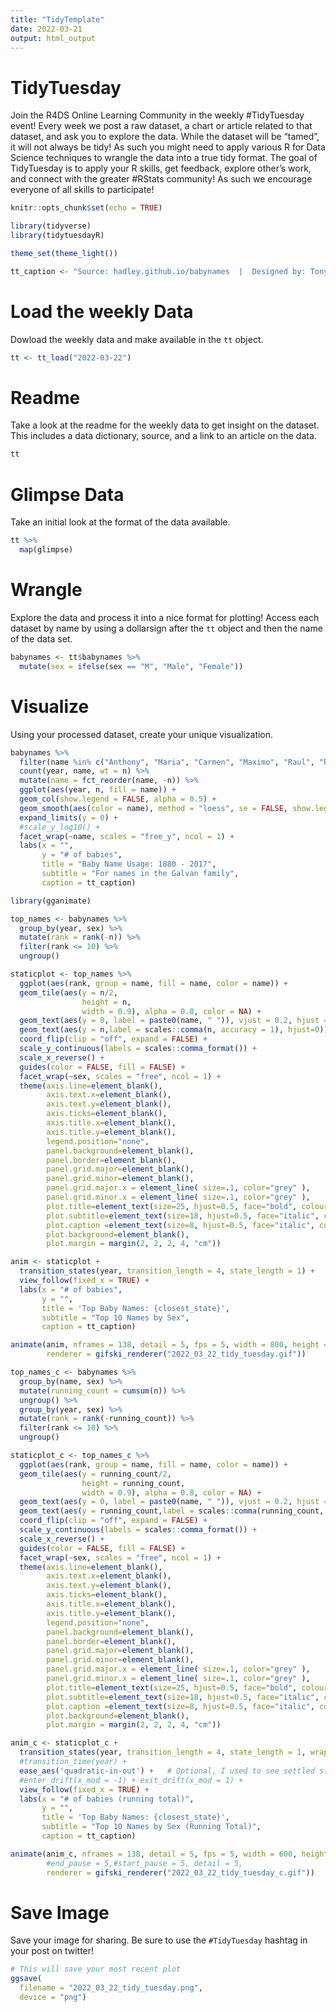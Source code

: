 ```yaml
---
title: "TidyTemplate"
date: 2022-03-21
output: html_output
---
```


# TidyTuesday

Join the R4DS Online Learning Community in the weekly #TidyTuesday event!
Every week we post a raw dataset, a chart or article related to that dataset, and ask you to explore the data.
While the dataset will be “tamed”, it will not always be tidy! As such you might need to apply various R for Data Science techniques to wrangle the data into a true tidy format.
The goal of TidyTuesday is to apply your R skills, get feedback, explore other’s work, and connect with the greater #RStats community!
As such we encourage everyone of all skills to participate!

```r

knitr::opts_chunk$set(echo = TRUE)

library(tidyverse)
library(tidytuesdayR)

theme_set(theme_light())

tt_caption <- "Source: hadley.github.io/babynames  |  Designed by: Tony Galvan (@GDataScience1)"

```

# Load the weekly Data

Dowload the weekly data and make available in the `tt` object.

```r

tt <- tt_load("2022-03-22")

```


# Readme

Take a look at the readme for the weekly data to get insight on the dataset.
This includes a data dictionary, source, and a link to an article on the data.

```r

tt

```


# Glimpse Data

Take an initial look at the format of the data available.

```r

tt %>% 
  map(glimpse)

```

# Wrangle

Explore the data and process it into a nice format for plotting! Access each dataset by name by using a dollarsign after the `tt` object and then the name of the data set.

```r

babynames <- tt$babynames %>%
  mutate(sex = ifelse(sex == "M", "Male", "Female"))

```


# Visualize

Using your processed dataset, create your unique visualization.

```r
babynames %>%
  filter(name %in% c("Anthony", "Maria", "Carmen", "Maximo", "Raul", "Rosario")) %>%
  count(year, name, wt = n) %>%
  mutate(name = fct_reorder(name, -n)) %>%
  ggplot(aes(year, n, fill = name)) +
  geom_col(show.legend = FALSE, alpha = 0.5) +
  geom_smooth(aes(color = name), method = "loess", se = FALSE, show.legend = FALSE) +
  expand_limits(y = 0) +
  #scale_y_log10() +
  facet_wrap(~name, scales = "free_y", ncol = 1) +
  labs(x = "",
       y = "# of babies",
       title = "Baby Name Usage: 1880 - 2017",
       subtitle = "For names in the Galvan family",
       caption = tt_caption)
```


```r
library(gganimate)

top_names <- babynames %>%
  group_by(year, sex) %>%
  mutate(rank = rank(-n)) %>%
  filter(rank <= 10) %>%
  ungroup()

staticplot <- top_names %>%
  ggplot(aes(rank, group = name, fill = name, color = name)) +
  geom_tile(aes(y = n/2,
                height = n,
                width = 0.9), alpha = 0.8, color = NA) +
  geom_text(aes(y = 0, label = paste0(name, " ")), vjust = 0.2, hjust = 1) +
  geom_text(aes(y = n,label = scales::comma(n, accuracy = 1), hjust=0)) +
  coord_flip(clip = "off", expand = FALSE) +
  scale_y_continuous(labels = scales::comma_format()) +
  scale_x_reverse() +
  guides(color = FALSE, fill = FALSE) +
  facet_wrap(~sex, scales = "free", ncol = 1) +
  theme(axis.line=element_blank(),
        axis.text.x=element_blank(),
        axis.text.y=element_blank(),
        axis.ticks=element_blank(),
        axis.title.x=element_blank(),
        axis.title.y=element_blank(),
        legend.position="none",
        panel.background=element_blank(),
        panel.border=element_blank(),
        panel.grid.major=element_blank(),
        panel.grid.minor=element_blank(),
        panel.grid.major.x = element_line( size=.1, color="grey" ),
        panel.grid.minor.x = element_line( size=.1, color="grey" ),
        plot.title=element_text(size=25, hjust=0.5, face="bold", colour="grey", vjust=-0.5),
        plot.subtitle=element_text(size=18, hjust=0.5, face="italic", color="grey"),
        plot.caption =element_text(size=8, hjust=0.5, face="italic", color="grey"),
        plot.background=element_blank(),
        plot.margin = margin(2, 2, 2, 4, "cm")) 

anim <- staticplot +
  transition_states(year, transition_length = 4, state_length = 1) +
  view_follow(fixed_x = TRUE) +
  labs(x = "# of babies",
       y = "",
       title = 'Top Baby Names: {closest_state}',
       subtitle = "Top 10 Names by Sex",
       caption = tt_caption)

animate(anim, nframes = 138, detail = 5, fps = 5, width = 800, height = 1000,
        renderer = gifski_renderer("2022_03_22_tidy_tuesday.gif"))
```


```r
top_names_c <- babynames %>%
  group_by(name, sex) %>%
  mutate(running_count = cumsum(n)) %>%
  ungroup() %>%
  group_by(year, sex) %>%
  mutate(rank = rank(-running_count)) %>%
  filter(rank <= 10) %>%
  ungroup()

staticplot_c <- top_names_c %>%
  ggplot(aes(rank, group = name, fill = name, color = name)) +
  geom_tile(aes(y = running_count/2,
                height = running_count,
                width = 0.9), alpha = 0.8, color = NA) +
  geom_text(aes(y = 0, label = paste0(name, " ")), vjust = 0.2, hjust = 1) +
  geom_text(aes(y = running_count,label = scales::comma(running_count, accuracy = 1), hjust=0)) +
  coord_flip(clip = "off", expand = FALSE) +
  scale_y_continuous(labels = scales::comma_format()) +
  scale_x_reverse() +
  guides(color = FALSE, fill = FALSE) +
  facet_wrap(~sex, scales = "free", ncol = 1) +
  theme(axis.line=element_blank(),
        axis.text.x=element_blank(),
        axis.text.y=element_blank(),
        axis.ticks=element_blank(),
        axis.title.x=element_blank(),
        axis.title.y=element_blank(),
        legend.position="none",
        panel.background=element_blank(),
        panel.border=element_blank(),
        panel.grid.major=element_blank(),
        panel.grid.minor=element_blank(),
        panel.grid.major.x = element_line( size=.1, color="grey" ),
        panel.grid.minor.x = element_line( size=.1, color="grey" ),
        plot.title=element_text(size=25, hjust=0.5, face="bold", colour="grey", vjust=-0.5),
        plot.subtitle=element_text(size=18, hjust=0.5, face="italic", color="grey"),
        plot.caption =element_text(size=8, hjust=0.5, face="italic", color="grey"),
        plot.background=element_blank(),
        plot.margin = margin(2, 2, 2, 4, "cm")) 

anim_c <- staticplot_c +
  transition_states(year, transition_length = 4, state_length = 1, wrap = FALSE) +
  #transition_time(year) +
  ease_aes('quadratic-in-out') +   # Optional, I used to see settled states clearer
  #enter_drift(x_mod = -1) + exit_drift(x_mod = 1) +
  view_follow(fixed_x = TRUE) +
  labs(x = "# of babies (running total)",
       y = "",
       title = 'Top Baby Names: {closest_state}',
       subtitle = "Top 10 Names by Sex (Running Total)",
       caption = tt_caption)

animate(anim_c, nframes = 138, detail = 5, fps = 5, width = 600, height = 800,
        #end_pause = 5,#start_pause = 5, detail = 5,
        renderer = gifski_renderer("2022_03_22_tidy_tuesday_c.gif"))
```

# Save Image

Save your image for sharing. Be sure to use the `#TidyTuesday` hashtag in your post on twitter! 

```r

# This will save your most recent plot
ggsave(
  filename = "2022_03_22_tidy_tuesday.png",
  device = "png")

```
